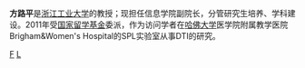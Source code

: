 {{unreferenced|time=2011-05-28T22:53:49+00:00}}
'''方路平'''是[[浙江工业大学|浙江工业大学]]的教授；现担任信息学院副院长，分管研究生培养、学科建设。2011年受[[国家留学基金|国家留学基金]]委派，作为访问学者在[[哈佛大学|哈佛大学]]医学院附属教学医院Brigham&Women's Hospital的SPL实验室从事DTI的研究。

[[Category:中華人民共和國學者|F]]
[[Category:方姓|L]]